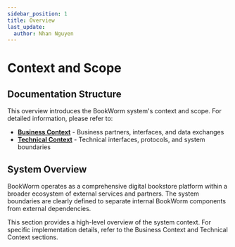 ```yaml
---
sidebar_position: 1
title: Overview
last_update:
  author: Nhan Nguyen
---
```


# Context and Scope

## Documentation Structure

This overview introduces the BookWorm system's context and scope. For detailed information, please refer to:

- **[Business Context](./bussiness-context)** - Business partners, interfaces, and data exchanges
- **[Technical Context](./technical-context)** - Technical interfaces, protocols, and system boundaries

## System Overview

BookWorm operates as a comprehensive digital bookstore platform within a broader ecosystem of external services and partners. The system boundaries are clearly defined to separate internal BookWorm components from external dependencies.

This section provides a high-level overview of the system context. For specific implementation details, refer to the Business Context and Technical Context sections.
